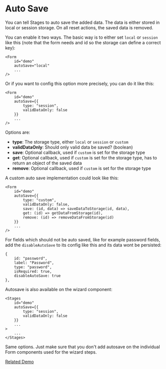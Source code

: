 # Auto Save

You can tell Stages to auto save the added data. The data is either stored in local or session storage. 
On all reset actions, the saved data is removed.

You can enable it two ways. The basic way is to either set `local` or `session` like this 
(note that the form needs and id so the storage can define a correct key):

```
<Form
    id="demo"
    autoSave="local"
    ...
/>
```

Or if you want to config this option more precisely, you can do it like this:

```
<Form
    id="demo"
    autoSave={{
		type: "session",
		validDataOnly: false
	}}
    ...
/>
```

Options are:

- **type**: The storage type, either `local` or `session` or `custom`
- **validDataOnly**: Should only valid data be saved? (boolean)
- **save**: Optional callback, used if `custom` is set for the storage type
- **get**: Optional callback, used if `custom` is set for the storage type, has to return an object of the saved data
- **remove**: Optional callback, used if `custom` is set for the storage type

A custom auto save implementation could look like this:

```
<Form
    id="demo"
    autoSave={{
		type: "custom",
        validDataOnly: false,
        save: (id, data) => saveDataToStorage(id, data),
        get: (id) => getDataFromStorage(id),
        remove: (id) => removeDataFromStorage(id)
	}}
    ...
/>
```

For fields which should not be auto saved, like for example password fields, add the `disableAutoSave` to its
config like this and its data wont be persisted:

```
{
    id: "password",
    label: "Password",
    type: "password",
    isRequired: true,
    disableAutoSave: true
},
```

Autosave is also available on the wizard component:

```
<Stages
    id="demo"
    autoSave={{
		type: "session",
		validDataOnly: false
	}}
    ...
>
    ...
</Stages>
```

Same options. Just make sure that you don't add autosave on the individual Form components used 
for the wizard steps.

[Related Demo](https://stages-demo.vercel.app/autosave)